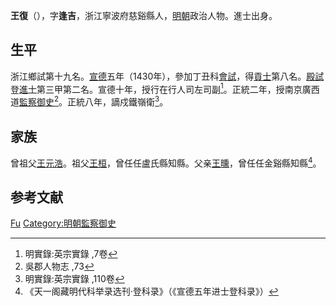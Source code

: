 {{Otheruses|other=名为王复的其他人物|王復}}

'''王復'''（{{bd|1398年||？}}），字'''逢吉'''，浙江寧波府慈谿縣人，[[明朝|明朝]]政治人物。進士出身。

== 生平 ==
浙江鄉試第十九名。[[宣德|宣德]]五年（1430年），參加丁丑科[[會試|會試]]，得[[貢士|貢士]]第八名。[[殿試|殿試]]登[[進士|進士]]第三甲第二名。宣德十年，授行在行人司左司副<ref>明實錄:英宗實錄 ,7卷</ref>。正統二年，授南京廣西道[[監察御史|監察御史]]<ref>吳郡人物志 ,73</ref>。正統八年，謫戍鐵嶺衛<ref>明實錄:英宗實錄 ,110卷</ref>。

== 家族 ==
曾祖父[[王元浩|王元浩]]。祖父[[王桓|王桓]]，曾任任盧氏縣知縣。父亲[[王曛|王曛]]，曾任任金谿縣知縣<ref>《天一阁藏明代科举录选刊·登科录》（《宣德五年进士登科录》）</ref>。

== 参考文献 ==
{{reflist}}

{{宣德五年庚戌科殿試金榜}}

{{Authority control}}
{{DEFAULTSORT:Wang王}}
[[Category:王姓|Fu]]
[[Category:明朝監察御史|Category:明朝監察御史]]

{{明朝人物小作品}}